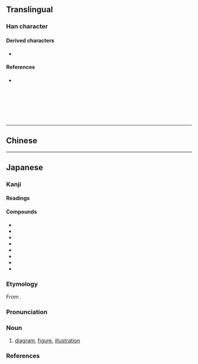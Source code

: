 {{also|圖|图}}
{{character info}}
==Translingual==
{{stroke order|strokes=7}}
{{stroke order|type=janimate}}
{{Han simplified forms|圖|図|图}}

===Han character===
{{Han char|rn=31|rad=囗|as=04|sn=7|four=|canj=WYK|ids=⿴囗⿶丶义,⿴囗⿶⺀乂}}

====Derived characters====
* {{l|mul|[[𮡹]]}}

====References====
* {{Han ref|kx=0217.251|dkj=04734|dj=0445.130|hdz=10716.021|uh=56F3|ud=22259}}
<br><br><br><br><br>

----

==Chinese==
{{zh-see|圖|v}}

----

==Japanese==
{{ja-kanji forms|図|圖}}

===Kanji===
{{ja-kanji|grade=2|rs=囗04|kyu=圖}}

====Readings====
{{ja-readings
|goon=ず<づ
|kanon=と<と
|kun=はか-る
}}

====Compounds====
{{der-top|Compounds}}
* {{ja-r|図%書|と%しょ}}
* {{ja-r|地%図|ち%ず}}
* {{ja-r|図%会|ず%え}}
* {{ja-r|図%画|ず%が}}
* {{ja-r|図%形|ず%けい}}
* {{ja-r|図%表|ず%ひょう}}
* {{ja-r|合%図|あい%ず}}
* {{ja-r|図%鑑|ず%かん}}
{{der-bottom}}

===Etymology===
{{ja-kanjitab|ず|yomi=o}}
From {{bor|ja|ltc|-|sort=す'}} {{m|zh|圖|tr=du}}.

===Pronunciation===
{{ja-pron|yomi=goon|ず|acc=0|acc_ref=DJR,NHK}}

===Noun===
{{ja-noun|kyu=圖|ず|hhira=づ}}

# [[diagram]], [[figure]], [[illustration]]

===References===
<references/>